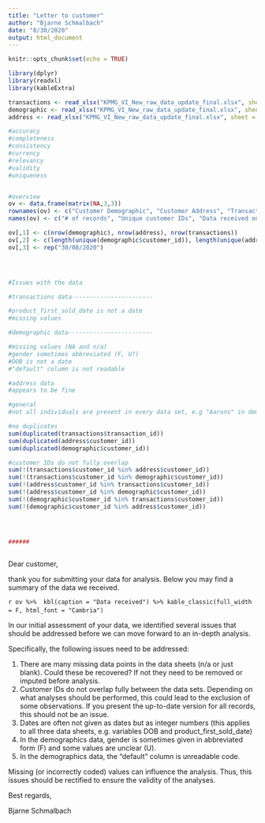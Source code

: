 ---
title: "Letter to customer"
author: "Bjarne Schmalbach"
date: "8/30/2020"
output: html_document
---

```{r setup, include=FALSE}
knitr::opts_chunk$set(echo = TRUE)

library(dplyr)
library(readxl)
library(kableExtra)

transactions <- read_xlsx("KPMG_VI_New_raw_data_update_final.xlsx", sheet = 2, skip=1)
demographic <- read_xlsx("KPMG_VI_New_raw_data_update_final.xlsx", sheet = 4, skip=1)
address <- read_xlsx("KPMG_VI_New_raw_data_update_final.xlsx", sheet = 5, skip=1)

#accuracy
#completeness
#consistency
#currency
#relevancy
#validity
#uniqueness


#overview
ov <- data.frame(matrix(NA,3,3))
rownames(ov) <- c("Customer Demographic", "Customer Address", "Transaction Data")
names(ov) <- c("# of records", "Unique customer IDs", "Data received on")

ov[,1] <- c(nrow(demographic), nrow(address), nrow(transactions))
ov[,2] <- c(length(unique(demographic$customer_id)), length(unique(address$customer_id)), length(unique(transactions$customer_id)))
ov[,3] <- rep("30/08/2020")




#Issues with the data

#transactions data-----------------------

#product_first_sold_date is not a date
#missing values

#demographic data------------------------

#missing values (NA and n/a)
#gender sometimes abbreviated (F, U?)
#DOB is not a date
#"default" column is not readable

#address data 
#appears to be fine

#general
#not all individuals are present in every data set, e.g "Aarons" in demographic does not exist in customers

#no duplicates
sum(duplicated(transactions$transaction_id))
sum(duplicated(address$customer_id))
sum(duplicated(demographic$customer_id))

#customer IDs do not fully overlap
sum(!(transactions$customer_id %in% address$customer_id))
sum(!(transactions$customer_id %in% demographic$customer_id))
sum(!(address$customer_id %in% transactions$customer_id))
sum(!(address$customer_id %in% demographic$customer_id))
sum(!(demographic$customer_id %in% transactions$customer_id))
sum(!(demographic$customer_id %in% address$customer_id))




######



```

Dear customer,

thank you for submitting your data for analysis.
Below you may find a summary of the data we received.

`r ov %>%  kbl(caption = "Data received") %>% kable_classic(full_width = F, html_font = "Cambria")`\ 

In our initial assessment of your data, we identified several issues that should be addressed before we can move forward to an in-depth analysis.

Specifically, the following issues need to be addressed:

  1. There are many missing data points in the data sheets (n/a or just blank). Could these be recovered? If not they need to be removed or imputed before analysis.
  2. Customer IDs do not overlap fully between the data sets. Depending on what analyses should be performed, this could lead to the exclusion of some observations. If you present the up-to-date version for all records, this should not be an issue.
  3. Dates are often not given as dates but as integer numbers (this applies to all three data sheets, e.g. variables DOB and product_first_sold_date)
  4. In the demographics data, gender is sometimes given in abbreviated form (F) and some values are unclear (U).
  5. In the demographics data, the "default" column is unreadable code.
  
Missing (or incorrectly coded) values can influence the analysis. Thus, this issues should be rectified to ensure the validity of the analyses.

Best regards,

Bjarne Schmalbach